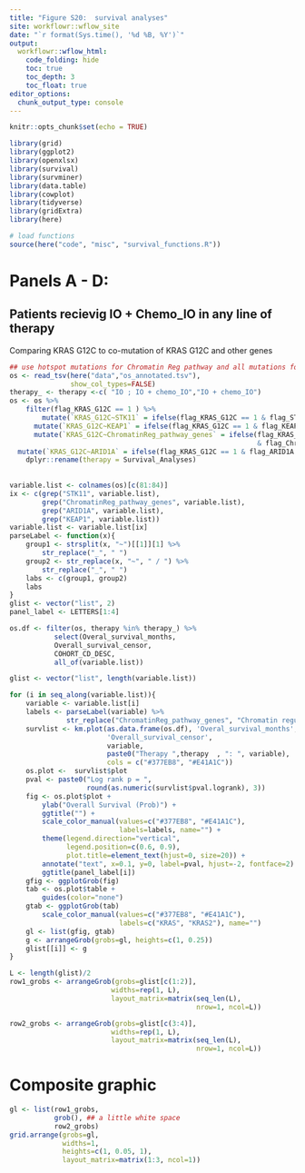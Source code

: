 ```yaml
---
title: "Figure S20:  survival analyses"
site: workflowr::wflow_site
date: "`r format(Sys.time(), '%d %B, %Y')`"
output:
  workflowr::wflow_html:
    code_folding: hide
    toc: true
    toc_depth: 3
    toc_float: true
editor_options:
  chunk_output_type: console
---
```



```r
knitr::opts_chunk$set(echo = TRUE)

```

```r
library(grid)
library(ggplot2)
library(openxlsx)
library(survival)
library(survminer)
library(data.table)
library(cowplot)
library(tidyverse)
library(gridExtra)
library(here)
```


```r
# load functions
source(here("code", "misc", "survival_functions.R"))
```



# Panels A - D: 
## Patients recievig IO + Chemo_IO in any line of therapy


Comparing KRAS G12C to co-mutation of KRAS G12C and other genes

```r
## use hotspot mutations for Chromatin Reg pathway and all mutations for KEAP1, NTRK3
os <- read_tsv(here("data","os_annotated.tsv"),
               show_col_types=FALSE)
therapy_ <- therapy <-c( "IO ; IO + chemo_IO","IO + chemo_IO")
os <- os %>%
    filter(flag_KRAS_G12C == 1 ) %>%
        mutate(`KRAS_G12C~STK11` = ifelse(flag_KRAS_G12C == 1 & flag_STK11 == 1, 1 ,0)) %>%
      mutate(`KRAS_G12C~KEAP1` = ifelse(flag_KRAS_G12C == 1 & flag_KEAP1 == 1, 1 ,0)) %>%
      mutate(`KRAS_G12C~ChromatinReg_pathway_genes` = ifelse(flag_KRAS_G12C == 1 
                                                             & flag_ChromatinReg_pathway == 1, 1 ,0))%>%
  mutate(`KRAS_G12C~ARID1A` = ifelse(flag_KRAS_G12C == 1 & flag_ARID1A == 1, 1 ,0)) %>% 
    dplyr::rename(therapy = Survival_Analyses)
  
  
variable.list <- colnames(os)[c(81:84)]
ix <- c(grep("STK11", variable.list),
        grep("ChromatinReg_pathway_genes", variable.list),
        grep("ARID1A", variable.list),
        grep("KEAP1", variable.list))
variable.list <- variable.list[ix]
parseLabel <- function(x){
    group1 <- strsplit(x, "~")[[1]][1] %>%
        str_replace("_", " ")
    group2 <- str_replace(x, "~", " / ") %>%
        str_replace("_", " ")
    labs <- c(group1, group2)
    labs
}
glist <- vector("list", 2)
panel_label <- LETTERS[1:4]

os.df <- filter(os, therapy %in% therapy_) %>%
           select(Overal_survival_months,
           Overall_survival_censor,
           COHORT_CD_DESC,
           all_of(variable.list))

```

```r

glist <- vector("list", length(variable.list))

for (i in seq_along(variable.list)){
    variable <- variable.list[i]
    labels <- parseLabel(variable) %>%
              str_replace("ChromatinReg_pathway_genes", "Chromatin regulating")
    survlist <- km.plot(as.data.frame(os.df), 'Overal_survival_months',
                        'Overall_survival_censor',
                        variable,
                        paste0("Therapy ",therapy  , ": ", variable),
                        cols = c("#377EB8", "#E41A1C"))
    os.plot <-  survlist$plot
    pval <- paste0("Log rank p = ",
                   round(as.numeric(survlist$pval.logrank), 3))
    fig <- os.plot$plot +
        ylab("Overall Survival (Prob)") +
        ggtitle("") +
        scale_color_manual(values=c("#377EB8", "#E41A1C"),
                           labels=labels, name="") +
        theme(legend.direction="vertical",
              legend.position=c(0.6, 0.9),
              plot.title=element_text(hjust=0, size=20)) +
        annotate("text", x=0.1, y=0, label=pval, hjust=-2, fontface=2) +
        ggtitle(panel_label[i])
    gfig <- ggplotGrob(fig)
    tab <- os.plot$table +
        guides(color="none")
    gtab <- ggplotGrob(tab)
        scale_color_manual(values=c("#377EB8", "#E41A1C"),
                           labels=c("KRAS", "KRAS2"), name="")
    gl <- list(gfig, gtab)
    g <- arrangeGrob(grobs=gl, heights=c(1, 0.25))
    glist[[i]] <- g
}
```

```r
L <- length(glist)/2
row1_grobs <- arrangeGrob(grobs=glist[c(1:2)],
                         widths=rep(1, L),
                         layout_matrix=matrix(seq_len(L),
                                              nrow=1, ncol=L))

row2_grobs <- arrangeGrob(grobs=glist[c(3:4)],
                         widths=rep(1, L),
                         layout_matrix=matrix(seq_len(L),
                                              nrow=1, ncol=L))
```


# Composite graphic

```r
gl <- list(row1_grobs,
           grob(), ## a little white space
           row2_grobs)
grid.arrange(grobs=gl,
             widths=1,
             heights=c(1, 0.05, 1),
             layout_matrix=matrix(1:3, ncol=1))
```
